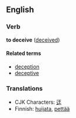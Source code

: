 ==English==
===Verb===
'''to deceive''' ([[deceived]])

====Related terms====
*[[deception]]
*[[deceptive]]

===Translations===
*CJK Characters: [[迋]]
*Finnish: [[huijata]], [[pettää]]